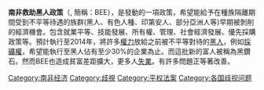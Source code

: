 {{unreferenced|time=2015-02-15T09:43:36+00:00}}{{redirect|Bee|英語Bee|花蜂類}}'''南非救助黑人政策'''（'''{{lang-en|Black Economic Empowerment}}''', 簡稱：BEE），是{{link-en|南非政府|South African government}}發動的一項政策，希望能給予在種族隔離期間受到不平等待遇的族群(黑人、有色人種、印第安人、部分亞洲人等)早期被剝削的經濟機會。包含就業平等、技能發展、所有權、管理、社會經濟發展、優先採購政策等。預計執行至2014年，將許多[[權力|權力]]放給之前被不平等對待的[[黑人|黑人]]，例如[[採礦權|採礦權]]，希望能執行至黑人佔有至少30%的企業為止。而這批新的富人被稱為黑鑽石。然而BEE也造成貧富差距擴大，更多人[[失業|失業]]。有許多問題正等著改善。

[[Category:南非经济|Category:南非经济]]
[[Category:歧視|Category:歧視]]
[[Category:平权法案|Category:平权法案]]
[[Category:各国歧视问题|Category:各国歧视问题]]